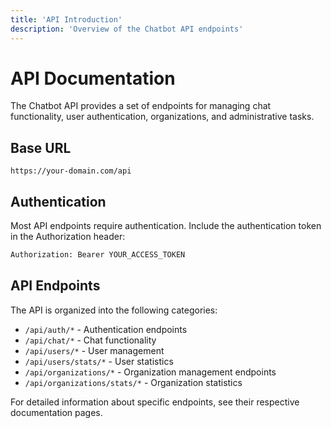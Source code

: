 ```yaml
---
title: 'API Introduction'
description: 'Overview of the Chatbot API endpoints'
---
```


# API Documentation

The Chatbot API provides a set of endpoints for managing chat functionality, user authentication, organizations, and administrative tasks.

## Base URL

```
https://your-domain.com/api
```

## Authentication

Most API endpoints require authentication. Include the authentication token in the Authorization header:

```bash
Authorization: Bearer YOUR_ACCESS_TOKEN
```

## API Endpoints

The API is organized into the following categories:

- `/api/auth/*` - Authentication endpoints
- `/api/chat/*` - Chat functionality
- `/api/users/*` - User management
- `/api/users/stats/*` - User statistics
- `/api/organizations/*` - Organization management endpoints
- `/api/organizations/stats/*` - Organization statistics

For detailed information about specific endpoints, see their respective documentation pages.
